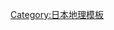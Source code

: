 {{Navbox
|name = 日本地理區劃
|title = [[日本地理分区|日本地理區劃]]
|groupstyle = text-align:center
|bodyclass = hlist

|group1 = [[北日本]]
|list1 = {{Navbox subgroup
 |groupstyle = width:8em
 |liststyle = width:auto
 |group1 = [[北海道地方]]
 |list1 = 
* [[道北 (日本)|道北]]
* [[道東]]
* [[道央]]
* [[道南]]
* ''[[南千岛群岛]]（[[南千島群島爭議|爭議]]）''<sup>註1</sup>
 }}
|group2 = [[東日本]]<br />（狹義）
|list2 = {{Navbox subgroup
 |groupstyle = width:8em
 |liststyle = width:auto
 |group1 = [[东北地方]]
 |list1 =
* [[北東北]]
* [[南東北]]
 |group2 = [[關東地方]]
 |list2 =
* [[北關東]]
* [[南關東]]
* [[伊豆諸島]]
* [[小笠原諸島]]
 }}
|group3 = [[中日本]]
|list3 = {{Navbox subgroup
 |groupstyle = width:8em
 |liststyle = width:auto
 |group1 = [[中部地方]]
 |list1 =
* [[北陸地方|北陸]]
* [[甲信越地方|甲信越]]
* [[北信越地方|北信越]]
* [[東山地方|東山]]
* [[東海地方|東海]]
 |group2 = [[近畿地方]]
 |list2 =
* [[北近畿]]
* [[京阪神]]
* [[畿内]]
* [[紀伊半島|南近畿]]
 }}
|group4 = [[西日本]]<br />（狹義）
|list4 = {{Navbox subgroup
 |groupstyle = width:8em
 |liststyle = width:auto
 |group1 = 
 |group3 = [[中国地方]]
 |list3 =
* [[山陰地方|山陰]]
* [[山陽地方|山陽]]
* [[瀨戶內地方|瀨戶內]]
 |group4 = [[四國|四國地方]]
 |list4 =
* [[北四國]]
* [[南四國]]
* [[四國|西四國]]
* [[四國|東四國]]
* [[瀨戶內地方|瀨戶內]]
 }}
|group5 = [[南日本]]
|list5 = {{Navbox subgroup
 |groupstyle = width:8em
 |liststyle = width:auto
 |group1 = [[九州 (日本)|九州地方]]
 |list1 =
* [[北部九州|北九州]]
* [[東九州]]
* [[中九州]]
* [[西九州]]
* [[南九州]]
 |group2 = {{lj|南西群島|南西諸島}}
 |list2 =
* [[薩南群島]]
**[[大隅群島]]
* [[奄美地方|奄美]]
** [[吐噶喇群島]]
** [[奄美群島]]
* [[沖繩縣|沖繩]]
* [[沖繩群島]]
* [[大東群島]]
* [[先島群島]]
** [[宮古群島]]
** [[八重山群島]]
** ''[[釣魚臺列嶼|尖閣群島]]（[[釣魚臺列嶼主權問題|争议]]）''<sup>註2</sup>
 }}
|below = 註1：南千島群島為日俄爭議領土，現為俄羅斯實際控制。<br />註2：現為日本實際控制，中國大陸及台灣均宣稱對其擁有主權並稱其為釣魚臺列嶼。
}}<noinclude>
[[Category:日本地理模板]]
</noinclude>